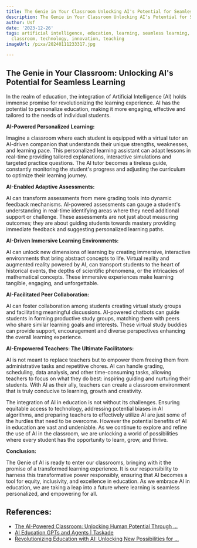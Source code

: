```yaml
---
title: The Genie in Your Classroom Unlocking AI's Potential for Seamless Learning
description: The Genie in Your Classroom Unlocking AI's Potential for Seamless Learning
author: Usf
date: '2023-12-26'
tags: artificial intelligence, education, learning, seamless learning, AI, genie,
  classroom, technology, innovation, teaching
imageUrl: /pixa/20240111233317.jpg

---
```

## The Genie in Your  Classroom: Unlocking AI's Potential for Seamless Learning

In the  realm of education, the integration of Artificial Intelligence  (AI) holds immense  promise for revolutionizing the  learning  experience. AI has the potential to personalize education, making it more engaging, effective and  tailored to the needs of individual  students.

**AI-Powered Personalized Learning:**

Imagine a classroom where each  student is equipped with a virtual tutor an AI-driven companion that understands their unique strengths, weaknesses, and  learning pace. This personalized learning assistant can adapt lessons in real-time  providing tailored  explanations,  interactive simulations and targeted practice questions. The AI tutor becomes  a tireless guide, constantly monitoring the student's progress and adjusting the curriculum to optimize their learning journey.

**AI-Enabled Adaptive Assessments:**

AI can transform  assessments from mere grading tools into dynamic feedback  mechanisms. AI-powered  assessments can gauge a student's understanding in real-time identifying areas where they need additional support or challenge. These assessments are not just about measuring outcomes; they are about guiding students towards  mastery providing immediate feedback and suggesting personalized  learning paths.

**AI-Driven Immersive Learning Environments:**

AI can unlock new dimensions of learning by creating immersive, interactive  environments that  bring abstract concepts to life. Virtual reality and  augmented reality powered by AI, can transport students to  the heart of historical events, the  depths of scientific phenomena, or the intricacies of mathematical concepts.  These immersive experiences make learning tangible, engaging, and unforgettable.

**AI-Facilitated Peer Collaboration:**

AI can foster collaboration among students creating virtual study  groups and facilitating meaningful discussions. AI-powered chatbots can  guide students in forming productive study groups, matching them with peers who  share similar learning  goals and interests. These virtual study buddies can  provide support, encouragement and diverse perspectives enhancing the overall learning experience.

**AI-Empowered Teachers: The Ultimate Facilitators:**

AI is not meant to replace teachers but to empower  them freeing  them from administrative tasks and repetitive chores. AI can handle grading, scheduling, data analysis, and other time-consuming tasks, allowing teachers to focus  on what they do  best: inspiring guiding and  nurturing their students. With AI as  their ally, teachers can create a classroom environment that is truly conducive to learning, growth and creativity.

The integration of AI in education is not without its challenges. Ensuring equitable access to technology, addressing potential biases in AI algorithms, and preparing teachers to effectively utilize AI are just some of the hurdles that need to be overcome. However the potential  benefits of  AI in education are vast and undeniable. As we continue to explore and  refine the use of AI in the classroom, we are unlocking a world of possibilities where every student has  the opportunity to learn, grow, and thrive.

**Conclusion:**

The Genie  of AI is ready to enter our classrooms, bringing  with it the promise  of a transformed learning experience.  It is our responsibility to harness this transformative power  responsibly, ensuring that AI becomes a tool for equity, inclusivity, and excellence in education. As we embrace AI in education, we are  taking  a leap into a  future where learning is seamless personalized, and empowering for  all.

## References:
- [The AI-Powered Classroom: Unlocking Human Potential Through ...](https://www.linkedin.com/pulse/ai-powered-classroom-unlocking-human-potential-through-yanay-zaguri)
- [AI Education GPTs and Agents | Taskade](https://www.taskade.com/agents/education)
- [Revolutionizing Education with AI: Unlocking New Possibilities for ...](https://www.linkedin.com/pulse/revolutionizing-education-ai-unlocking-new-students-khaing-%E5%BC%A0%E8%B4%B5%E5%8D%8E)
